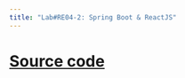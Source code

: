 ```yaml
---
title: "Lab#RE04-2: Spring Boot & ReactJS"
---
```



# [Source code](https://github.com/rarmero/labscifolavioleta/tree/main/src/bookingthings)


